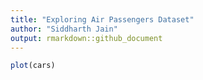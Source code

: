 ```yaml
---
title: "Exploring Air Passengers Dataset"
author: "Siddharth Jain"
output: rmarkdown::github_document
---
```




```r
plot(cars)
```


